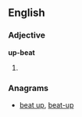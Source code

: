 ==English==

===Adjective===
'''up-beat'''

# {{alternative spelling of|[[upbeat]]}}

===Anagrams===
* [[beat up#English|beat up]], [[beat-up#English|beat-up]]